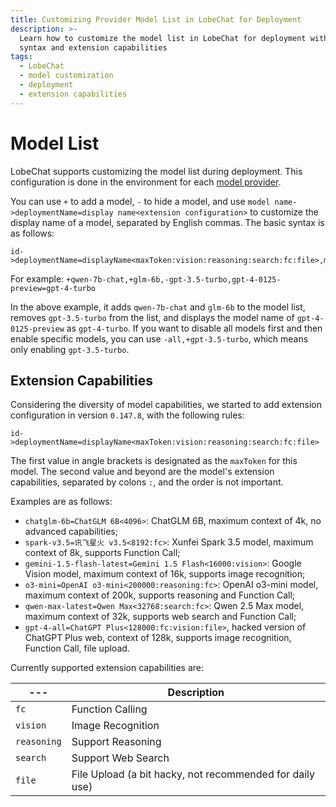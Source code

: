 ```yaml
---
title: Customizing Provider Model List in LobeChat for Deployment
description: >-
  Learn how to customize the model list in LobeChat for deployment with the
  syntax and extension capabilities
tags:
  - LobeChat
  - model customization
  - deployment
  - extension capabilities
---
```


# Model List

LobeChat supports customizing the model list during deployment. This configuration is done in the environment for each [model provider](/docs/self-hosting/environment-variables/model-provider).

You can use `+` to add a model, `-` to hide a model, and use `model name->deploymentName=display name<extension configuration>` to customize the display name of a model, separated by English commas. The basic syntax is as follows:

```text
id->deploymentName=displayName<maxToken:vision:reasoning:search:fc:file>,model2,model3
```

For example: `+qwen-7b-chat,+glm-6b,-gpt-3.5-turbo,gpt-4-0125-preview=gpt-4-turbo`

In the above example, it adds `qwen-7b-chat` and `glm-6b` to the model list, removes `gpt-3.5-turbo` from the list, and displays the model name of `gpt-4-0125-preview` as `gpt-4-turbo`. If you want to disable all models first and then enable specific models, you can use `-all,+gpt-3.5-turbo`, which means only enabling `gpt-3.5-turbo`.

## Extension Capabilities

Considering the diversity of model capabilities, we started to add extension configuration in version `0.147.8`, with the following rules:

```shell
id->deploymentName=displayName<maxToken:vision:reasoning:search:fc:file>
```

The first value in angle brackets is designated as the `maxToken` for this model. The second value and beyond are the model's extension capabilities, separated by colons `:`, and the order is not important.

Examples are as follows:

- `chatglm-6b=ChatGLM 6B<4096>`: ChatGLM 6B, maximum context of 4k, no advanced capabilities;
- `spark-v3.5=讯飞星火 v3.5<8192:fc>`: Xunfei Spark 3.5 model, maximum context of 8k, supports Function Call;
- `gemini-1.5-flash-latest=Gemini 1.5 Flash<16000:vision>`: Google Vision model, maximum context of 16k, supports image recognition;
- `o3-mini=OpenAI o3-mini<200000:reasoning:fc>`: OpenAI o3-mini model, maximum context of 200k, supports reasoning and Function Call;
- `qwen-max-latest=Qwen Max<32768:search:fc>`: Qwen 2.5 Max model, maximum context of 32k, supports web search and Function Call;
- `gpt-4-all=ChatGPT Plus<128000:fc:vision:file>`, hacked version of ChatGPT Plus web, context of 128k, supports image recognition, Function Call, file upload.

Currently supported extension capabilities are:

| ---         | Description                                              |
| ----------- | -------------------------------------------------------- |
| `fc`        | Function Calling                                         |
| `vision`    | Image Recognition                                        |
| `reasoning` | Support Reasoning                                        |
| `search`    | Support Web Search                                       |
| `file`      | File Upload (a bit hacky, not recommended for daily use) |
